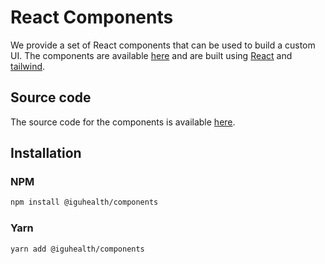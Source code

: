 # React Components
We provide a set of React components that can be used to build a custom UI. The components are available [here](https://storybook.iguhealth.app) and are built using [React](https://reactjs.org/) and [tailwind](https://tailwindcss.com/).

## Source code
The source code for the components is available [here](https://github.com/IGUHealth/IGUHealth/tree/main/packages/components).

## Installation
### NPM
```bash
npm install @iguhealth/components
```
### Yarn
```bash
yarn add @iguhealth/components
```